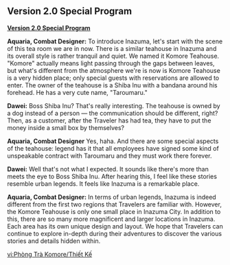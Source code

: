 {{RegionTabs}}
==Version 2.0 Special Program==
'''[https://youtu.be/l8YXe7EkmoU Version 2.0 Special Program]'''

'''Aquaria, Combat Designer:''' To introduce Inazuma, let's start with the scene of this tea room we are in now. There is a similar teahouse in Inazuma and its overall style is rather tranquil and quiet. We named it Komore Teahouse. "Komore" actually means light passing through the gaps between leaves, but what's different from the atmosphere we're is now is Komore Teahouse is a very hidden place; only special guests with reservations are allowed to enter. The owner of the teahouse is a Shiba Inu with a bandana around his forehead. He has a very cute name, "Taroumaru."

'''Dawei:''' Boss Shiba Inu? That's really interesting. The teahouse is owned by a dog instead of a person &mdash; the communication should be different, right? Then, as a customer, after the Traveler has had tea, they have to put the money inside a small box by themselves?

'''Aquaria, Combat Designer''' Yes, haha. And there are some special aspects of the teahouse: legend has it that all employees have signed some kind of unspeakable contract with Taroumaru and they must work there forever.

'''Dawei:''' Well that's not what I expected. It sounds like there's more than meets the eye to Boss Shiba Inu. After hearing this, I feel like these stories resemble urban legends. It feels like Inazuma is a remarkable place.

'''Aquaria, Combat Designer:''' In terms of urban legends, Inazuma is indeed different from the first two regions that Travelers are familiar with. However, the Komore Teahouse is only one small place in Inazuma City. In addition to this, there are so many more magnificent and larger locations in Inazuma. Each area has its own unique design and layout. We hope that Travelers can continue to explore in-depth during their adventures to discover the various stories and details hidden within.

[[vi:Phòng Trà Komore/Thiết Kế]]